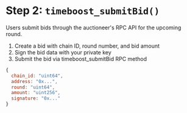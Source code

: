 # Step 2: `timeboost_submitBid()`

Users submit bids through the auctioneer's RPC API for the upcoming round.

1. Create a bid with chain ID, round number, and bid amount
2. Sign the bid data with your private key
3. Submit the bid via timeboost_submitBid RPC method

```javascript
{
  chain_id: "uint64",
  address: "0x...",
  round: "uint64",
  amount: "uint256",
  signature: "0x..."
}
```
